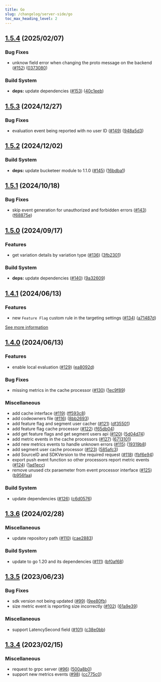 ```yaml
---
title: Go
slug: /changelog/server-side/go
toc_max_heading_level: 2
---
```


<style>
  {`
    h2:not(:first-of-type) {
      border-top: 2px solid #ddd7e9;
      padding-top: 40px;
    }
  `}
</style>


## [1.5.4](https://github.com/bucketeer-io/go-server-sdk/compare/v1.5.3...v1.5.4) (2025/02/07)


### Bug Fixes

* unknow field error when changing the proto message on the backend ([#152](https://github.com/bucketeer-io/go-server-sdk/issues/152)) ([0373080](https://github.com/bucketeer-io/go-server-sdk/commit/0373080aa8cc84e339185681de324be274fe8d0d))


### Build System

* **deps:** update dependencies ([#153](https://github.com/bucketeer-io/go-server-sdk/issues/153)) ([40c1eeb](https://github.com/bucketeer-io/go-server-sdk/commit/40c1eebbbeb763664f7001466dda66584e0d8644))

## [1.5.3](https://github.com/bucketeer-io/go-server-sdk/compare/v1.5.2...v1.5.3) (2024/12/27)


### Bug Fixes

* evaluation event being reported with no user ID ([#149](https://github.com/bucketeer-io/go-server-sdk/issues/149)) ([948a5d3](https://github.com/bucketeer-io/go-server-sdk/commit/948a5d30139f12d3231e6ea61eafa50178d9dbc4))

## [1.5.2](https://github.com/bucketeer-io/go-server-sdk/compare/v1.5.1...v1.5.2) (2024/12/02)


### Build System

* **deps:** update bucketeer module to 1.1.0 ([#145](https://github.com/bucketeer-io/go-server-sdk/issues/145)) ([16bdba1](https://github.com/bucketeer-io/go-server-sdk/commit/16bdba1a89c42be6497cb585e8b0bcd1b3552873))

## [1.5.1](https://github.com/bucketeer-io/go-server-sdk/compare/v1.5.0...v1.5.1) (2024/10/18)


### Bug Fixes

* skip event generation for unauthorized and forbidden errors ([#143](https://github.com/bucketeer-io/go-server-sdk/issues/143)) ([f68875e](https://github.com/bucketeer-io/go-server-sdk/commit/f68875e6d62209f676521891a69f830c95272b54))

## [1.5.0](https://github.com/bucketeer-io/go-server-sdk/compare/v1.4.1...v1.5.0) (2024/09/17)


### Features

* get variation details by variation type ([#136](https://github.com/bucketeer-io/go-server-sdk/issues/136)) ([3fb2301](https://github.com/bucketeer-io/go-server-sdk/commit/3fb2301990ccf846d5e0a9a71e84d4e0439c4dbf))


### Build System

* **deps:** update dependencies ([#140](https://github.com/bucketeer-io/go-server-sdk/issues/140)) ([9a32609](https://github.com/bucketeer-io/go-server-sdk/commit/9a326094aa887f209d5069d9361da49c2f4b7d8f))

## [1.4.1](https://github.com/bucketeer-io/go-server-sdk/compare/v1.4.0...v1.4.1) (2024/06/13)


### Features

* new `Feature Flag` custom rule in the targeting settings ([#134](https://github.com/bucketeer-io/go-server-sdk/issues/134)) ([a71487d](https://github.com/bucketeer-io/go-server-sdk/commit/a71487da87ba8b08a6ace07479a4670e08d36741))

[See more information](https://docs.bucketeer.io/feature-flags/creating-feature-flags/targeting/#feature-flag)

## [1.4.0](https://github.com/bucketeer-io/go-server-sdk/compare/v1.3.6...v1.4.0) (2024/06/13)


### Features

* enable local evaluation ([#129](https://github.com/bucketeer-io/go-server-sdk/issues/129)) ([ea8092d](https://github.com/bucketeer-io/go-server-sdk/commit/ea8092d16990baff6bb181c718a49e3b7c070da6))


### Bug Fixes

* missing metrics in the cache processor ([#130](https://github.com/bucketeer-io/go-server-sdk/issues/130)) ([1ec9f89](https://github.com/bucketeer-io/go-server-sdk/commit/1ec9f89cac6c16dc64d7e42a32f13040e6e8c4b9))


### Miscellaneous

* add cache interface ([#119](https://github.com/bucketeer-io/go-server-sdk/issues/119)) ([ff593c8](https://github.com/bucketeer-io/go-server-sdk/commit/ff593c810c3ed9471250898ebff34b6520da7821))
* add codeowners file ([#116](https://github.com/bucketeer-io/go-server-sdk/issues/116)) ([8bb2693](https://github.com/bucketeer-io/go-server-sdk/commit/8bb26937c3edd93c9b0d4ab81e2a31eed7caa317))
* add feature flag and segment user cacher ([#121](https://github.com/bucketeer-io/go-server-sdk/issues/121)) ([df35501](https://github.com/bucketeer-io/go-server-sdk/commit/df35501500b55bd4d173cac89de3709231d0aa63))
* add feature flag cache processor ([#122](https://github.com/bucketeer-io/go-server-sdk/issues/122)) ([f65db04](https://github.com/bucketeer-io/go-server-sdk/commit/f65db04487cdaa9b22432899621ae8b52d410b25))
* add get feature flags and get segment users api ([#120](https://github.com/bucketeer-io/go-server-sdk/issues/120)) ([5d04d74](https://github.com/bucketeer-io/go-server-sdk/commit/5d04d7491bc304c33ef9332d57e56ecf184fe099))
* add metric events in the cache processors ([#127](https://github.com/bucketeer-io/go-server-sdk/issues/127)) ([6713101](https://github.com/bucketeer-io/go-server-sdk/commit/6713101a3754d64c3ac46d3ca73787f29804eb62))
* add new metrics events to handle unknown errors ([#115](https://github.com/bucketeer-io/go-server-sdk/issues/115)) ([19319b8](https://github.com/bucketeer-io/go-server-sdk/commit/19319b86e242180226b7f4cf175da98d65785d4a))
* add segment user cache processor ([#123](https://github.com/bucketeer-io/go-server-sdk/issues/123)) ([585afc3](https://github.com/bucketeer-io/go-server-sdk/commit/585afc3edaa639063d3b2f5c272b93b5add647b0))
* add SourceID and SDKVersion to the required request ([#118](https://github.com/bucketeer-io/go-server-sdk/issues/118)) ([fbf6e94](https://github.com/bucketeer-io/go-server-sdk/commit/fbf6e941e19ea2f4b14eaafc78898f1454e17591))
* export push event function so other processors report metric events ([#124](https://github.com/bucketeer-io/go-server-sdk/issues/124)) ([1ad1ecc](https://github.com/bucketeer-io/go-server-sdk/commit/1ad1ecc0b9b77b87bde87dcb47a543198d09c582))
* remove unused ctx paraemeter from event processor interface ([#125](https://github.com/bucketeer-io/go-server-sdk/issues/125)) ([b956faa](https://github.com/bucketeer-io/go-server-sdk/commit/b956faa22cfe4dc678316ae2d93054ac2312b484))


### Build System

* update dependencies ([#126](https://github.com/bucketeer-io/go-server-sdk/issues/126)) ([c6d0576](https://github.com/bucketeer-io/go-server-sdk/commit/c6d0576be341e22f84837ca21fe11c0a3ff69a9e))

## [1.3.6](https://github.com/bucketeer-io/go-server-sdk/compare/v1.3.5...v1.3.6) (2024/02/28)


### Miscellaneous

* update repository path ([#110](https://github.com/bucketeer-io/go-server-sdk/issues/110)) ([cae2883](https://github.com/bucketeer-io/go-server-sdk/commit/cae2883aeeee7a0e1f8f8bcf892371faa3e5a3e0))


### Build System

* update to go 1.20 and its dependencies ([#111](https://github.com/bucketeer-io/go-server-sdk/issues/111)) ([bf0af68](https://github.com/bucketeer-io/go-server-sdk/commit/bf0af681fb8d5ae7494ee25c2a6e41ff285231ca))

## [1.3.5](https://github.com/bucketeer-io/go-server-sdk/compare/v1.3.4...v1.3.5) (2023/06/23)


### Bug Fixes

* sdk version not being updated ([#99](https://github.com/bucketeer-io/go-server-sdk/issues/99)) ([9ee80fb](https://github.com/bucketeer-io/go-server-sdk/commit/9ee80fb6f65388b0a5454e400e80d12682064155))
* size metric event is reporting size incorrectly ([#102](https://github.com/bucketeer-io/go-server-sdk/issues/102)) ([61a9e39](https://github.com/bucketeer-io/go-server-sdk/commit/61a9e398d739a76e209985768382dbeeaf79ef5c))


### Miscellaneous

* support LatencySecond field ([#101](https://github.com/bucketeer-io/go-server-sdk/issues/101)) ([c38e0bb](https://github.com/bucketeer-io/go-server-sdk/commit/c38e0bb368759e00809c36ef32dc6a4f17e44b87))

## [1.3.4](https://github.com/bucketeer-io/go-server-sdk/compare/v1.3.3...v1.3.4) (2023/02/15)


### Miscellaneous

* request to grpc server ([#96](https://github.com/bucketeer-io/go-server-sdk/issues/96)) ([500a8b0](https://github.com/bucketeer-io/go-server-sdk/commit/500a8b0df74dfc08a339c25f3fb6733b977b0a23))
* support new metrics events ([#98](https://github.com/bucketeer-io/go-server-sdk/issues/98)) ([cc775c0](https://github.com/bucketeer-io/go-server-sdk/commit/cc775c0ee23d611e9f1ccd5b8a12591ae159a987))
